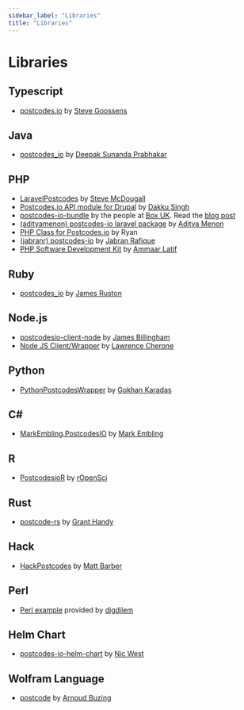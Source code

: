 ```yaml
---
sidebar_label: "Libraries"
title: "Libraries"
---
```


# Libraries

## Typescript

- [postcodes.io](https://www.npmjs.com/package/@stevegoossens/postcodes.io) by [Steve Goossens](https://github.com/stevegoossens)

## Java

- [postcodes_io](https://github.com/spdeepak/postcodes-io-java) by [Deepak Sunanda Prabhakar](https://github.com/spdeepak)

## PHP

- [LaravelPostcodes](https://github.com/JustSteveKing/LaravelPostcodes) by [Steve McDougall](https://github.com/JustSteveKing)
- [Postcodes.io API module for Drupal](https://www.drupal.org/project/postcodes_io_api) by [Dakku Singh](https://github.com/dakkusingh)
- [postcodes-io-bundle](https://github.com/boxuk/postcodes-io-bundle) by the people at [Box UK](https://www.boxuk.com/). Read the [blog post](https://www.boxuk.com/insight/)
- [(adityamenon) postcodes-io laravel package](https://github.com/adityamenon/postcodes-io-laravel) by [Aditya Menon](https://adityamenon.co/)
- [PHP Class for Postcodes.io](https://github.com/ryryan/Postcodes-IO-PHP) by Ryan
- [(jabranr) postcodes-io](https://github.com/jabranr/postcodes-io) by [Jabran Rafique](https://github.com/jabranr/)
- [PHP Software Development Kit](https://github.com/ammaar23/postcodes-io-sdk) by [Ammaar Latif](https://github.com/ammaar23)

## Ruby

- [postcodes_io](https://github.com/jamesruston/postcodes_io) by [James Ruston](https://github.com/jamesruston)

## Node.js

- [postcodesio-client-node](https://github.com/cuvva/postcodesio-client-node) by [James Billingham](https://github.com/billinghamj)
- [Node JS Client/Wrapper](https://github.com/lcherone/node-postcodes.io) by [Lawrence Cherone](https://github.com/lcherone)

## Python

- [PythonPostcodesWrapper](https://github.com/previousdeveloper/PythonPostcodesWrapper) by [Gokhan Karadas](https://github.com/previousdeveloper)

## C#

- [MarkEmbling.PostcodesIO](https://github.com/markembling/MarkEmbling.PostcodesIO) by [Mark Embling](https://github.com/markembling)

## R

- [PostcodesioR](https://github.com/ropensci/PostcodesioR) by [rOpenSci](https://ropensci.org/)

## Rust

- [postcode-rs](https://github.com/grantshandy/postcode-rs) by [Grant Handy](https://grantshandy.github.io/)

## Hack

- [HackPostcodes](https://github.com/Mattamorphic/HackPostcodes) by [Matt Barber](https://recursiveiterator.wordpress.com/)

## Perl

- [Perl example](https://gist.github.com/cblanc/ecb2c3aec4a8759f1fba19c98411f39c) provided by [digdilem](https://github.com/digdilem)

## Helm Chart

- [postcodes-io-helm-chart](https://github.com/WayhomeUK/postcodes-io-helm-chart) by [Nic West](https://github.com/nicwest)

## Wolfram Language

- [postcode](https://github.com/arnoudbuzing/postcode) by [Arnoud Buzing](https://github.com/arnoudbuzing)
